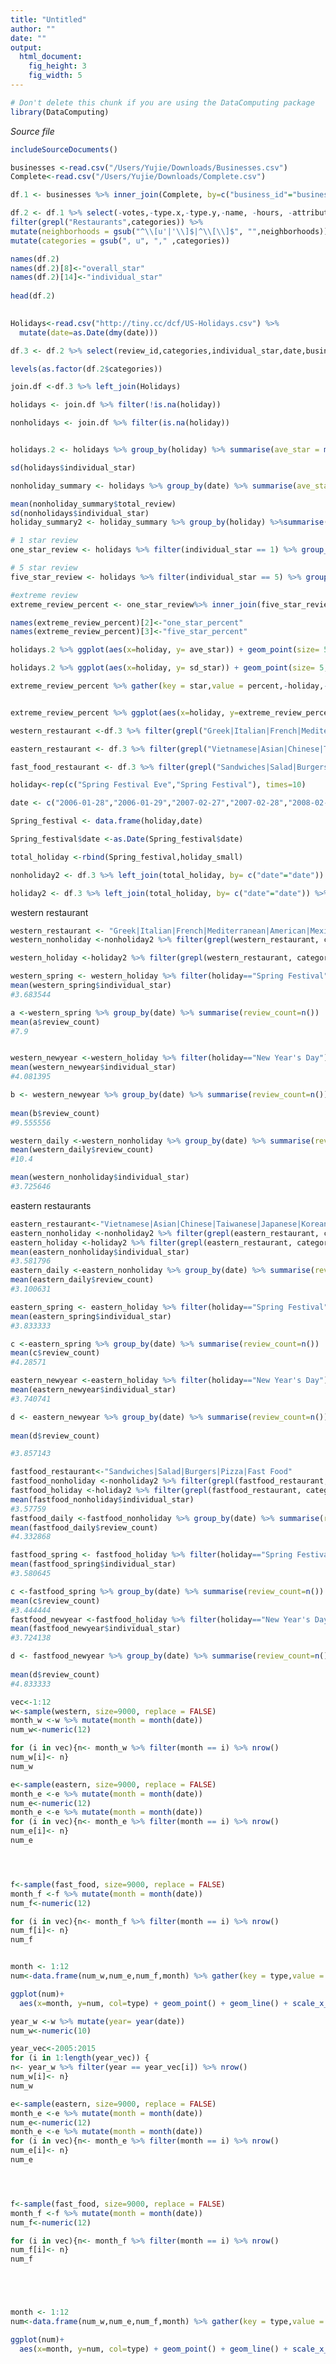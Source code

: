 ```yaml
---
title: "Untitled"
author: ""
date: ""
output: 
  html_document:
    fig_height: 3
    fig_width: 5
---
```

<!-- Don't edit in between this line and the one below -->
```r
# Don't delete this chunk if you are using the DataComputing package
library(DataComputing)
```
*Source file* 
```r
includeSourceDocuments()
```
<!-- Don't edit the material above this line -->


```r
businesses <-read.csv("/Users/Yujie/Downloads/Businesses.csv")
Complete<-read.csv("/Users/Yujie/Downloads/Complete.csv")

df.1 <- businesses %>% inner_join(Complete, by=c("business_id"="business_id"))

df.2 <- df.1 %>% select(-votes,-type.x,-type.y,-name, -hours, -attributes, -open) %>% 
filter(grepl("Restaurants",categories)) %>%
mutate(neighborhoods = gsub("^\\[u'|'\\]$|^\\[\\]$", "",neighborhoods)) %>% mutate(categories = gsub("'|^\\[|\\]$|","",categories)) %>% mutate(categories = gsub("^u","",categories)) %>% 
mutate(categories = gsub(", u", "," ,categories))

names(df.2)
names(df.2)[8]<-"overall_star"
names(df.2)[14]<-"individual_star"
  
head(df.2)
  
```

```r
Holidays<-read.csv("http://tiny.cc/dcf/US-Holidays.csv") %>%
  mutate(date=as.Date(dmy(date)))
```

```r
df.3 <- df.2 %>% select(review_id,categories,individual_star,date,business_id,review_count,overall_star,review_id ) %>% mutate(date=as.Date(date))

levels(as.factor(df.2$categories))

join.df <-df.3 %>% left_join(Holidays)

holidays <- join.df %>% filter(!is.na(holiday))

nonholidays <- join.df %>% filter(is.na(holiday))


holidays.2 <- holidays %>% group_by(holiday) %>% summarise(ave_star = mean(individual_star), sd_star = sd(individual_star), total_review = n())
```

```r

                                                                
sd(holidays$individual_star)

nonholiday_summary <- holidays %>% group_by(date) %>% summarise(ave_star = mean(individual_star), sd_star = sd(individual_star), total_review = n())

mean(nonholiday_summary$total_review)
sd(nonholidays$individual_star)
holiday_summary2 <- holiday_summary %>% group_by(holiday) %>%summarise(ave_review = mean(total_review),ave_star=mean(ave_star),ave_sd =mean(sd_star,na.rm = T))
```

```r
# 1 star review
one_star_review <- holidays %>% filter(individual_star == 1) %>% group_by(holiday) %>% summarise(count = n()) %>% mutate(percent=count/holidays.2$total_review) %>% arrange(desc(percent)) %>% mutate(rank = rank(desc(percent)))

# 5 star review
five_star_review <- holidays %>% filter(individual_star == 5) %>% group_by(holiday) %>% summarise(count = n()) %>% mutate(percent=count/holidays.2$total_review) %>% arrange(percent)

#extreme review
extreme_review_percent <- one_star_review%>% inner_join(five_star_review, by=c("holiday"="holiday")) %>% mutate(extreme_review_percent = percent.x+percent.y) %>% select(holiday,percent.x, percent.y, extreme_review_percent)%>% arrange(desc(extreme_review_percent))

names(extreme_review_percent)[2]<-"one_star_percent"
names(extreme_review_percent)[3]<-"five_star_percent"
```

```r
holidays.2 %>% ggplot(aes(x=holiday, y= ave_star)) + geom_point(size= 5, alpha= 0.3) +geom_text(aes(label=holiday,angle= 60)) + geom_hline(yintercept = 3.6)+ ylim(c(3,4.1))+ theme(axis.text.x = element_blank())

holidays.2 %>% ggplot(aes(x=holiday, y= sd_star)) + geom_point(size= 5, alpha= 0.3) +geom_text(aes(label=holiday,angle= 60)) + geom_hline(yintercept =1.3)+ ylim(c(1,1.65))+ theme(axis.text.x = element_blank())

extreme_review_percent %>% gather(key = star,value = percent,-holiday,-extreme_review_percent) %>% ggplot(aes(x=holiday, y=percent,fill=star))+geom_bar(stat = "identity",position = "dodge")


extreme_review_percent %>% ggplot(aes(x=holiday, y=extreme_review_percent))+geom_bar(stat = "identity")
```

```r
western_restaurant <-df.3 %>% filter(grepl("Greek|Italian|French|Mediterranean|American|Mexican|Steakhouse|Cajun|Polish|Hawaiian|German|Carribbean", categories))

eastern_restaurant <- df.3 %>% filter(grepl("Vietnamese|Asian|Chinese|Taiwanese|Japanese|Korean|Indian", categories))

fast_food_restaurant <- df.3 %>% filter(grepl("Sandwiches|Salad|Burgers|Pizza|Fast Food", categories))
```

```r
holiday<-rep(c("Spring Festival Eve","Spring Festival"), times=10)

date <- c("2006-01-28","2006-01-29","2007-02-27","2007-02-28","2008-02-06","2008-02-07","2009-01-25","2009-01-26","2010-02-13","2010-02-14","2011-02-02","2011-02-03","2012-01-22","2012-01-23","2013-02-10","2013-02-11","2014-01-30","2014-01-31","2015-02-18","2015-02-19")

Spring_festival <- data.frame(holiday,date)

Spring_festival$date <-as.Date(Spring_festival$date)

total_holiday <-rbind(Spring_festival,holiday_small)

nonholiday2 <- df.3 %>% left_join(total_holiday, by= c("date"="date")) %>% filter(is.na(holiday))

holiday2 <- df.3 %>% left_join(total_holiday, by= c("date"="date")) %>% filter(!is.na(holiday))

```



western restaurant
```r
western_restaurant <- "Greek|Italian|French|Mediterranean|American|Mexican|Steakhouse|Cajun|Polish|Hawaiian|German|Carribbean"
western_nonholiday <-nonholiday2 %>% filter(grepl(western_restaurant, categories))

western_holiday <-holiday2 %>% filter(grepl(western_restaurant, categories))

western_spring <- western_holiday %>% filter(holiday=="Spring Festival")
mean(western_spring$individual_star)
#3.683544

a <-western_spring %>% group_by(date) %>% summarise(review_count=n())  
mean(a$review_count)
#7.9


western_newyear <-western_holiday %>% filter(holiday=="New Year's Day") 
mean(western_newyear$individual_star)
#4.081395

b <- western_newyear %>% group_by(date) %>% summarise(review_count=n())  
 
mean(b$review_count)
#9.555556

western_daily <-western_nonholiday %>% group_by(date) %>% summarise(review_count=n())
mean(western_daily$review_count)
#10.4

mean(western_nonholiday$individual_star)
#3.725646

```
eastern restaurants
```r
eastern_restaurant<-"Vietnamese|Asian|Chinese|Taiwanese|Japanese|Korean|Indian"
eastern_nonholiday <-nonholiday2 %>% filter(grepl(eastern_restaurant, categories))
eastern_holiday <-holiday2 %>% filter(grepl(eastern_restaurant, categories))
mean(eastern_nonholiday$individual_star)
#3.581796
eastern_daily <-eastern_nonholiday %>% group_by(date) %>% summarise(review_count=n())
mean(eastern_daily$review_count)
#3.100631

eastern_spring <- eastern_holiday %>% filter(holiday=="Spring Festival")
mean(eastern_spring$individual_star)
#3.833333

c <-eastern_spring %>% group_by(date) %>% summarise(review_count=n())  
mean(c$review_count)
#4.28571

eastern_newyear <-eastern_holiday %>% filter(holiday=="New Year's Day") 
mean(eastern_newyear$individual_star)
#3.740741

d <- eastern_newyear %>% group_by(date) %>% summarise(review_count=n())  
 
mean(d$review_count)

#3.857143

```

```r
fastfood_restaurant<-"Sandwiches|Salad|Burgers|Pizza|Fast Food"
fastfood_nonholiday <-nonholiday2 %>% filter(grepl(fastfood_restaurant, categories))
fastfood_holiday <-holiday2 %>% filter(grepl(fastfood_restaurant, categories))
mean(fastfood_nonholiday$individual_star)
#3.57759
fastfood_daily <-fastfood_nonholiday %>% group_by(date) %>% summarise(review_count=n())
mean(fastfood_daily$review_count)
#4.332868

fastfood_spring <- fastfood_holiday %>% filter(holiday=="Spring Festival")
mean(fastfood_spring$individual_star)
#3.580645

c <-fastfood_spring %>% group_by(date) %>% summarise(review_count=n())  
mean(c$review_count)
#3.444444
fastfood_newyear <-fastfood_holiday %>% filter(holiday=="New Year's Day") 
mean(fastfood_newyear$individual_star)
#3.724138

d <- fastfood_newyear %>% group_by(date) %>% summarise(review_count=n())  
 
mean(d$review_count)
#4.833333
```

```r
vec<-1:12
w<-sample(western, size=9000, replace = FALSE)
month_w <-w %>% mutate(month = month(date))
num_w<-numeric(12)

for (i in vec){n<- month_w %>% filter(month == i) %>% nrow()
num_w[i]<- n}
num_w

e<-sample(eastern, size=9000, replace = FALSE)
month_e <-e %>% mutate(month = month(date))
num_e<-numeric(12)
month_e <-e %>% mutate(month = month(date))
for (i in vec){n<- month_e %>% filter(month == i) %>% nrow()
num_e[i]<- n}
num_e




f<-sample(fast_food, size=9000, replace = FALSE)
month_f <-f %>% mutate(month = month(date))
num_f<-numeric(12)

for (i in vec){n<- month_f %>% filter(month == i) %>% nrow()
num_f[i]<- n}
num_f


month <- 1:12
num<-data.frame(num_w,num_e,num_f,month) %>% gather(key = type,value = num,num_w,num_e,num_f)

ggplot(num)+
  aes(x=month, y=num, col=type) + geom_point() + geom_line() + scale_x_discrete(breaks= 1:12, label=c("Jan","Feb","Mar","Apr","May","Jun","Jul","Aug","Sep","Oct","Nov","Dec"))+ ylab("number of reviews")+ ggtitle( "Monthly variation of number of reviews")

```

```r

year_w <-w %>% mutate(year= year(date))
num_w<-numeric(10)

year_vec<-2005:2015
for (i in 1:length(year_vec)) {
n<- year_w %>% filter(year == year_vec[i]) %>% nrow()
num_w[i]<- n}
num_w

e<-sample(eastern, size=9000, replace = FALSE)
month_e <-e %>% mutate(month = month(date))
num_e<-numeric(12)
month_e <-e %>% mutate(month = month(date))
for (i in vec){n<- month_e %>% filter(month == i) %>% nrow()
num_e[i]<- n}
num_e




f<-sample(fast_food, size=9000, replace = FALSE)
month_f <-f %>% mutate(month = month(date))
num_f<-numeric(12)

for (i in vec){n<- month_f %>% filter(month == i) %>% nrow()
num_f[i]<- n}
num_f





month <- 1:12
num<-data.frame(num_w,num_e,num_f,month) %>% gather(key = type,value = num,num_w,num_e,num_f)

ggplot(num)+
  aes(x=month, y=num, col=type) + geom_point() + geom_line() + scale_x_discrete(breaks= 1:12, label=c("Jan","Feb","Mar","Apr","May","Jun","Jul","Aug","Sep","Oct","Nov","Dec"))+ ylab("number of reviews")+ ggtitle( "Monthly variation of number of reviews")

```

